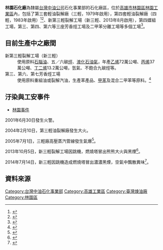 {{expand|time=2014-08-04}}

'''林園石化廠'''為隸屬[[台灣中油公司|台灣中油公司]]石化事業部的石化廠區，位於[[高雄市|高雄市]][[林園區|林園區]][[林園工業區|林園工業區]]內，包括了第三套輕油裂解廠（三輕，1979年啟用），第四套輕油裂解廠（四輕，1983年啟用）<ref>{{cite book|editor=吳晟、吳明益主編|title=《溼地·石化·島嶼想像》|page=199|year=2011|publisher=有鹿文化|isbn=9789866281129}}</ref><ref>{{Cite web |url=http://iht.nstm.gov.tw/form/index-1.asp?m=2&m1=3&m2=76&gp=21&id=7 |title=產業結構（產業組織、上中下游關係、國際分工） |access-date=2014-08-04 |archive-date=2014-08-10 |archive-url=https://web.archive.org/web/20140810160540/http://iht.nstm.gov.tw/form/index-1.asp?m=2&m1=3&m2=76&gp=21&id=7 |dead-url=no }}</ref>、新第三輕裂解工場（新三輕、2013年8月啟用），第四媒組工場，第三、第四、第六等三座芳香烴工場及二甲苯分離工場等多個工場<ref>{{cite web|title=台灣中油石化事業部歷史沿革|url=http://www.cpc.com.tw/big5_bd/ly/content/index.asp?pno=16|publisher=台灣中油|accessdate=2014-08-04|deadurl=yes|archiveurl=https://web.archive.org/web/20140808050954/http://www.cpc.com.tw/big5_bd/ly/content/index.asp?pno=16|archivedate=2014年8月8日|df=}}</ref>。

==目前生產中之廠間==
;新第三輕裂解工場（新三輕）
:使用原料[[石腦油|石腦油]]、五／六碳[[烴|烴]]、[[液化石油氣|液化石油氣]]，年產[[乙烯|乙烯]]72萬公噸、[[丙烯|丙烯]]37萬公噸、[[丁二烯|丁二烯]]13.2萬公噸，氫氣、不飽合九碳烴等。
;第三、第六、第七芳香烴工場
:使用原料重組油或裂解汽油，生產苯產品、[[甲苯|甲苯]]及混合二甲苯等原料。<ref>{{Cite web |url=https://new.cpc.com.tw/division/pb/about.aspx?clsid=5 |title=台灣中油石化事業部單位簡介：林園石化廠 |access-date=2018-04-09 |archive-date=2018-04-09 |archive-url=https://web.archive.org/web/20180409172014/https://new.cpc.com.tw/division/pb/about.aspx?clsid=5 |dead-url=no }}</ref>

== 汙染與工安事件 ==
* [[林園事件|林園事件]]

2001年6月30日發生火警。

2004年2月10日，第三輕油裂解廠發生大火。

2005年7月1日，三輕廠高壓蒸汽管線發生氣爆<ref>{{cite news|author=方志賢、曾慧雯|title=中油林園廠氣爆 居民火爆|url=http://news.ltn.com.tw/news/society/paper/23764|accessdate=2014-08-04|newspaper=自由時報|date=2005-07-02|archive-date=2016-03-04|archive-url=https://web.archive.org/web/20160304205853/http://news.ltn.com.tw/news/society/paper/23764|dead-url=no}}</ref>。

2013年10月5日，新三輕裂解工場因跳機，燃燒塔冒出熊熊大火與黑煙<ref>{{cite news|author=林錫淵、周昭平|title=火球衝天 中油林園廠連兩當|url=http://www.appledaily.com.tw/appledaily/article/headline/20131006/35344073/|accessdate=2014-08-04|newspaper=蘋果日報|date=2013-10-06|archive-date=2015-09-24|archive-url=https://web.archive.org/web/20150924045238/http://www.appledaily.com.tw/appledaily/article/headline/20131006/35344073/|dead-url=no}}</ref>。

2014年7月14日，新三輕因跳機造成燃燒塔冒出濃濃黑煙，空氣中飄散異味<ref>{{cite news|author=王淑芬|title=製程跳俥 中油林園廠又竄黑煙|url=http://www.cna.com.tw/news/asoc/201407140099-1.aspx|accessdate=2014-08-04|newspaper=中央社|date=2014-07-14|archive-date=2016-03-04|archive-url=https://web.archive.org/web/20160304192315/http://www.cna.com.tw/news/asoc/201407140099-1.aspx|dead-url=no}}</ref>。

== 資料來源 ==
<references />

[[Category:台灣中油石化事業部|Category:台灣中油石化事業部]]
[[Category:高雄工業區|Category:高雄工業區]]
[[Category:臺灣煉油廠|Category:臺灣煉油廠]]
{{輕}}


[[Category:林園區|Category:林園區]]